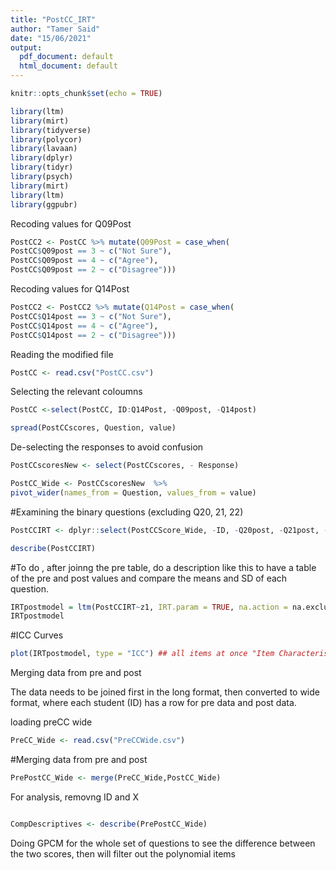 ```yaml
---
title: "PostCC_IRT"
author: "Tamer Said"
date: "15/06/2021"
output:
  pdf_document: default
  html_document: default
---
```


```r
knitr::opts_chunk$set(echo = TRUE)
```

```r
library(ltm)
library(mirt)
library(tidyverse)
library(polycor)
library(lavaan)
library(dplyr) 
library(tidyr)
library(psych)
library(mirt)
library(ltm)
library(ggpubr)
```

Recoding values for Q09Post 

```r
PostCC2 <- PostCC %>% mutate(Q09Post = case_when(
PostCC$Q09post == 3 ~ c("Not Sure"),
PostCC$Q09post == 4 ~ c("Agree"),
PostCC$Q09post == 2 ~ c("Disagree")))
```

Recoding values for Q14Post 
```r
PostCC2 <- PostCC2 %>% mutate(Q14Post = case_when(
PostCC$Q14post == 3 ~ c("Not Sure"),
PostCC$Q14post == 4 ~ c("Agree"),
PostCC$Q14post == 2 ~ c("Disagree")))
```

Reading the modified file
```r
PostCC <- read.csv("PostCC.csv")
```

Selecting the relevant coloumns 

```r
PostCC <-select(PostCC, ID:Q14Post, -Q09post, -Q14post)
```

```r
spread(PostCCscores, Question, value)
```
De-selecting the responses to avoid confusion

```r
PostCCscoresNew <- select(PostCCscores, - Response)
```

```r
PostCC_Wide <- PostCCscoresNew  %>%
pivot_wider(names_from = Question, values_from = value)
```

#Examining the binary questions (excluding Q20, 21, 22)

```r
PostCCIRT <- dplyr::select(PostCCScore_Wide, -ID, -Q20post, -Q21post, -Q22post)
```

```r
describe(PostCCIRT)
```
#To do , after joinng the pre table, do a description like this to have a table of the pre and post values and compare the means and SD of each question. 

```r
IRTpostmodel = ltm(PostCCIRT~z1, IRT.param = TRUE, na.action = na.exclude)#na exclude command, excludes missing values
IRTpostmodel
```
#ICC Curves
```r
plot(IRTpostmodel, type = "ICC") ## all items at once "Item Characterisitc Curve"
```


Merging data from pre and post 

The data needs to be joined first in the long format, then converted to wide format, where each student (ID) has a row for pre data and post data. 

loading preCC wide

```r
PreCC_Wide <- read.csv("PreCCWide.csv")
```


#Merging data from pre and post 
```r
PrePostCC_Wide <- merge(PreCC_Wide,PostCC_Wide)
```

For analysis, removng ID and X

```r

```

```r
CompDescriptives <- describe(PrePostCC_Wide)
```

Doing GPCM for the whole set of questions to see the difference between the two scores, then will filter out the polynomial items


